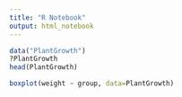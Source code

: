 ```yaml
---
title: "R Notebook"
output: html_notebook
---
```


```r
data("PlantGrowth")
?PlantGrowth
head(PlantGrowth)
```

```r
boxplot(weight ~ group, data=PlantGrowth)
```

